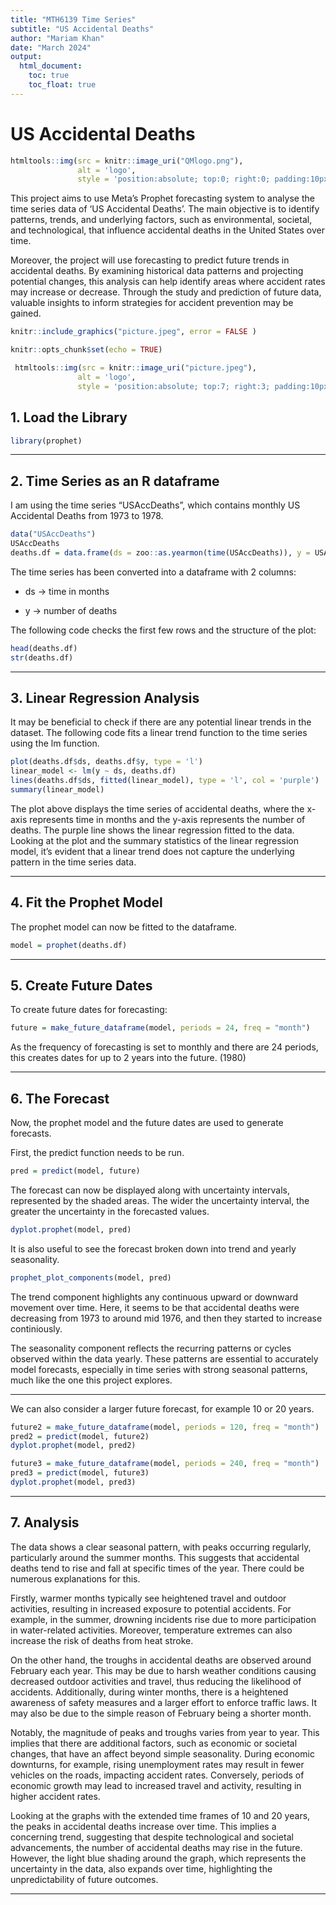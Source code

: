 ```yaml
---
title: "MTH6139 Time Series"
subtitle: "US Accidental Deaths"
author: "Mariam Khan" 
date: "March 2024"
output:
  html_document:
    toc: true
    toc_float: true
---
```


# US Accidental Deaths

```r
htmltools::img(src = knitr::image_uri("QMlogo.png"), 
               alt = 'logo', 
               style = 'position:absolute; top:0; right:0; padding:10px; width:30%;')

```

This project aims to use Meta's Prophet forecasting system to analyse the time series data of 'US Accidental Deaths'. The main objective is to identify patterns, trends, and underlying factors, such as environmental, societal, and technological, that influence accidental deaths in the United States over time. 


Moreover, the project will use forecasting to predict future trends in accidental deaths. By examining historical data patterns and projecting potential changes, this analysis can help identify areas where accident rates may increase or decrease. Through the study and prediction of future data, valuable insights to inform strategies for accident prevention may be gained. 

```r

knitr::include_graphics("picture.jpeg", error = FALSE )
```

```r
knitr::opts_chunk$set(echo = TRUE)

 htmltools::img(src = knitr::image_uri("picture.jpeg"), 
               alt = 'logo', 
               style = 'position:absolute; top:7; right:3; padding:10px; width:30%;')

```

## 1. Load the Library

```r

library(prophet)

```

***

## 2. Time Series as an R dataframe

I am using the time series "USAccDeaths", which contains monthly US Accidental Deaths from 1973 to 1978.

```r

data("USAccDeaths")
USAccDeaths
deaths.df = data.frame(ds = zoo::as.yearmon(time(USAccDeaths)), y = USAccDeaths)

```

The time series has been converted into a dataframe with 2 columns:

  * ds -> time in months

  * y -> number of deaths
  
The following code checks the first few rows and the structure of the plot:

```r

head(deaths.df)
str(deaths.df)

```

***

## 3. Linear Regression Analysis

It may be beneficial to check if there are any potential linear trends in the dataset. The following code fits a linear trend function to the time series using the lm function.

```r

plot(deaths.df$ds, deaths.df$y, type = 'l')
linear_model <- lm(y ~ ds, deaths.df)
lines(deaths.df$ds, fitted(linear_model), type = 'l', col = 'purple')
summary(linear_model)

```

The plot above displays the time series of accidental deaths, where the x-axis represents time in months and the y-axis represents the number of deaths. The purple line shows the linear regression fitted to the data. Looking at the plot and the summary statistics of the linear regression model, it's evident that a linear trend does not capture the underlying pattern in the time series data. 

***

## 4. Fit the Prophet Model

The prophet model can now be fitted to the dataframe. 

```r

model = prophet(deaths.df)

```

***

## 5. Create Future Dates 

To create future dates for forecasting:

```r

future = make_future_dataframe(model, periods = 24, freq = "month")

```

As the frequency of forecasting is set to monthly and there are 24 periods, this creates dates for up to 2 years into the future. (1980)

***

## 6. The Forecast

Now, the prophet model and the future dates are used to generate forecasts.

First, the predict function needs to be run.

```r

pred = predict(model, future)

```

The forecast can now be displayed along with uncertainty intervals, represented by the shaded areas. The wider the uncertainty interval, the greater the uncertainty in the forecasted values. 

```r

dyplot.prophet(model, pred)

```

It is also useful to see the forecast broken down into trend and yearly seasonality. 

```r

prophet_plot_components(model, pred)

```

The trend component highlights any continuous upward or downward movement over time. Here, it seems to be that accidental deaths were decreasing from 1973 to around mid 1976, and then they started to increase continiously. 

The seasonality component reflects the recurring patterns or cycles observed within the data yearly. These patterns are essential to accurately model forecasts, especially in time series with strong seasonal patterns, much like the one this project explores.

***

We can also consider a larger future forecast, for example 10 or 20 years.

```r

future2 = make_future_dataframe(model, periods = 120, freq = "month")
pred2 = predict(model, future2)
dyplot.prophet(model, pred2)

future3 = make_future_dataframe(model, periods = 240, freq = "month")
pred3 = predict(model, future3)
dyplot.prophet(model, pred3)
```

***

## 7. Analysis

The data shows a clear seasonal pattern, with peaks occurring regularly, particularly around the summer months. This suggests that accidental deaths tend to rise and fall at specific times of the year. There could be numerous explanations for this. 

Firstly, warmer months typically see heightened travel and outdoor activities, resulting in increased exposure to potential accidents. For example, in the summer, drowning incidents rise due to more participation in water-related activities. Moreover, temperature extremes can also increase the risk of deaths from heat stroke. 

On the other hand, the troughs in accidental deaths are observed around February each year. This may be due to harsh weather conditions causing decreased outdoor activities and travel, thus reducing the likelihood of accidents. Additionally, during winter months, there is a heightened awareness of safety measures and a larger effort to enforce traffic laws. It may also be due to the simple reason of February being a shorter month.

Notably, the magnitude of peaks and troughs varies from year to year. This implies that there are additional factors, such as economic or societal changes, that have an affect beyond simple seasonality. During economic downturns, for example, rising unemployment rates may result in fewer vehicles on the roads, impacting accident rates. Conversely, periods of economic growth may lead to increased travel and activity, resulting in higher accident rates.

Looking at the graphs with the extended time frames of 10 and 20 years, the peaks in accidental deaths increase over time. This implies a concerning trend, suggesting that despite technological and societal advancements, the number of accidental deaths may rise in the future. However, the light blue shading around the graph, which represents the uncertainty in the data, also expands over time, highlighting the unpredictability of future outcomes. 

***

